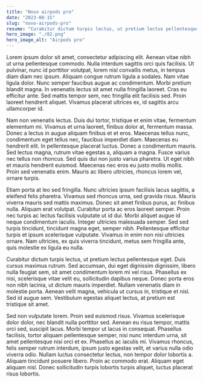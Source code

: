 ```yaml
---
title: "Novo airpods pro"
date: "2023-08-15"
slug: "novo-airpods-pro"
resume: "Curabitur dictum turpis lectus, ut pretium lectus pellentesque eget. Duis cursus maximus rutrum. Sed accumsan, dui eget dignissim dignissim, libero nulla feugiat sem, sit amet condimentum lorem mi vel risus"
hero_image: "./02.png"
hero_image_alt: "Airpods pro"
---
```


Lorem ipsum dolor sit amet, consectetur adipiscing elit. Aenean vitae nibh ut urna pellentesque commodo. Nulla interdum sagittis orci quis facilisis. Ut pulvinar, nunc id porttitor volutpat, lorem nisl convallis metus, in tempus diam diam nec ipsum. Aliquam congue rutrum ligula a sodales. Nam vitae ligula dolor. Nunc semper faucibus augue ac condimentum. Morbi pretium blandit magna. In venenatis lectus sit amet nulla fringilla laoreet. Cras eu efficitur ante. Sed mattis tempor sem, nec fringilla elit facilisis sed. Proin laoreet hendrerit aliquet. Vivamus placerat ultrices ex, id sagittis arcu ullamcorper id.

Nam non venenatis lectus. Duis dui tortor, tristique et enim vitae, fermentum elementum mi. Vivamus et urna laoreet, finibus dolor at, fermentum massa. Donec a lectus in augue aliquam finibus et et eros. Maecenas tellus nunc, condimentum eget tellus nec, faucibus imperdiet diam. Maecenas eu hendrerit elit. In pellentesque placerat luctus. Donec a condimentum mauris. Sed lectus magna, rutrum vitae egestas a, aliquam a magna. Fusce varius nec tellus non rhoncus. Sed quis dui non justo varius pharetra. Ut eget nibh et mauris hendrerit euismod. Maecenas nec eros eu justo mollis mollis. Proin sed venenatis enim. Mauris ac libero ultricies, rhoncus lorem vel, ornare turpis.

Etiam porta at leo sed fringilla. Nunc ultricies ipsum facilisis lacus sagittis, a eleifend felis pharetra. Vivamus sed rhoncus urna, sed gravida risus. Mauris viverra mauris sed mattis maximus. Donec sit amet finibus purus, ac finibus nulla. Aliquam erat volutpat. Curabitur porta ac eros laoreet semper. Proin nec turpis ac lectus facilisis vulputate ut id dui. Morbi aliquet augue id neque condimentum iaculis. Integer ultricies malesuada semper. Sed sed turpis tincidunt, tincidunt magna eget, semper nibh. Pellentesque efficitur turpis et ipsum scelerisque vulputate. Vivamus in enim non nisi ultricies ornare. Nam ultricies, ex quis viverra tincidunt, metus sem fringilla ante, quis molestie ex ligula eu nulla.

Curabitur dictum turpis lectus, ut pretium lectus pellentesque eget. Duis cursus maximus rutrum. Sed accumsan, dui eget dignissim dignissim, libero nulla feugiat sem, sit amet condimentum lorem mi vel risus. Phasellus ex nisi, scelerisque vitae velit eu, sollicitudin dapibus neque. Donec porta eros non nibh lacinia, ut dictum mauris imperdiet. Nullam venenatis diam in molestie porta. Aenean velit magna, vehicula ut cursus in, tristique et nisl. Sed id augue sem. Vestibulum egestas aliquet lectus, at pretium est tristique sit amet.

Sed non vulputate lorem. Proin sed euismod risus. Vivamus scelerisque dolor dolor, nec blandit nulla porttitor sed. Aenean eu risus tempor, mattis orci sed, suscipit lacus. Morbi tempor ut lacus in consequat. Phasellus facilisis, tortor aliquam pellentesque semper, nisi nunc interdum urna, sit amet pellentesque nisi orci et ex. Phasellus ac iaculis mi. Vivamus rhoncus, felis semper rutrum interdum, ipsum justo egestas velit, et varius nulla odio viverra odio. Nullam luctus consectetur lectus, non tempor dolor lobortis a. Aliquam tincidunt posuere libero. Proin ac commodo erat. Aliquam eget aliquam nisl. Donec sollicitudin turpis lobortis turpis aliquet, luctus placerat risus lobortis.